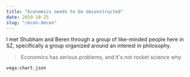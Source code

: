 ```yaml
---
title: "Economics needs to be deconstructed"
date: 2019-10-25
slug: "/econ-decon"
---
```


I met Shubham and Beren through a group of like-minded people here in SZ,
specifically a group organized around an interest in philosophy.

> Economics has serious problems, and it's not rocket science why

`vega:chart.json`

